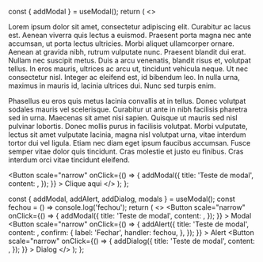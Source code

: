 
<Meta title="Notification/Modal" component={Modal} />

  const { addModal } = useModal();
  return (
    <>
      <p>
        Lorem ipsum dolor sit amet, consectetur adipiscing elit. Curabitur ac
        lacus est. Aenean viverra quis lectus a euismod. Praesent porta magna
        nec ante accumsan, ut porta lectus ultricies. Morbi aliquet ullamcorper
        ornare. Aenean at gravida nibh, rutrum vulputate nunc. Praesent blandit
        dui erat. Nullam nec suscipit metus. Duis a arcu venenatis, blandit
        risus et, volutpat tellus. In eros mauris, ultrices ac arcu ut,
        tincidunt vehicula neque. Ut nec consectetur nisl. Integer ac eleifend
        est, id bibendum leo. In nulla urna, maximus in mauris id, lacinia
        ultrices dui. Nunc sed turpis enim.
      </p>
      <p>
        Phasellus eu eros quis metus lacinia convallis at in tellus. Donec
        volutpat sodales mauris vel scelerisque. Curabitur ut ante in nibh
        facilisis pharetra sed in urna. Maecenas sit amet nisi sapien. Quisque
        ut mauris sed nisl pulvinar lobortis. Donec mollis purus in facilisis
        volutpat. Morbi vulputate, lectus sit amet vulputate lacinia, magna nisl
        volutpat urna, vitae interdum tortor dui vel ligula. Etiam nec diam eget
        ipsum faucibus accumsan. Fusce semper vitae dolor quis tincidunt. Cras
        molestie et justo eu finibus. Cras interdum orci vitae tincidunt
        eleifend.
      </p>
      <Button
        scale="narrow"
        onClick={() => {
          addModal({
            title: 'Teste de modal',
            content: <ModalContent />,
          });
        }}
      >
        Clique aqui
      </Button>
    </>
  );
};

  const { addModal, addAlert, addDialog, modals } = useModal();
  const fechou = () => console.log('fechou');
  return (
    <>
      <Button
        scale="narrow"
        onClick={() => {
          addModal({
            title: 'Teste de modal',
            content: <ModalContent />,
          });
        }}
      >
        Modal
      </Button>
      <Button
        scale="narrow"
        onClick={() => {
          addAlert({
            title: 'Teste de modal',
            content: <ModalContent />,
            confirm: {
              label: 'Fechar',
              handler: fechou,
            },
          });
        }}
      >
        Alert
      </Button>
      <Button
        scale="narrow"
        onClick={() => {
          addDialog({
            title: 'Teste de modal',
            content: <ModalContent />,
          });
        }}
      >
        Dialog
      </Button>
    </>
  );
};

<Canvas>
  <Story name="Hook Exemplo">
    <ModalProvider>
      <div
        style={{
          display: 'grid',
          gridGap: '10px',
          gridAutoFlow: 'column',
          justifyContent: 'flex-start',
        }}
      >
        <ActionButtonModal />
      </div>
    </ModalProvider>
  </Story>
</Canvas>
